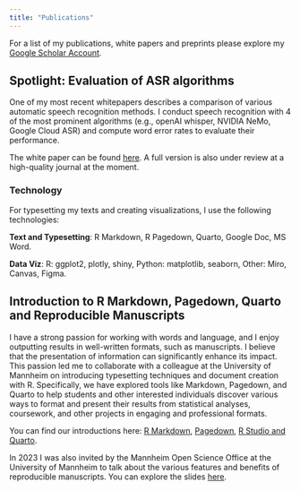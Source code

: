 ```yaml
---
title: "Publications"
---
```


For a list of my publications, white papers and preprints please explore my <a href="https://scholar.google.de/citations?user=S-lC2DgAAAAJ&hl=en" target="_blank">Google Scholar Account</a>. 


## Spotlight: Evaluation of ASR algorithms

One of my most recent whitepapers describes a comparison of various automatic speech recognition methods. I conduct speech recognition with 4 of the most prominent algorithms (e.g., openAI whisper, NVIDIA NeMo, Google Cloud ASR) and compute word error rates to evaluate their performance.

The white paper can be found <a href="https://osf.io/preprints/socarxiv/vk6wj" target="_blank">here</a>. A full version is also under review at a high-quality journal at the moment.

### Technology

For typesetting my texts and creating visualizations, I use the following technologies: 

**Text and Typesetting**: R Markdown, R Pagedown, Quarto, Google Doc, MS Word.

**Data Viz**: R: ggplot2, plotly, shiny, Python: matplotlib, seaborn, Other: Miro, Canvas, Figma.

## Introduction to R Markdown, Pagedown, Quarto and Reproducible Manuscripts

I have a strong passion for working with words and language, and I enjoy outputting results in well-written formats, such as manuscripts. I believe that the presentation of information can significantly enhance its impact.
This passion led me to collaborate with a colleague at the University of Mannheim on introducing typesetting techniques and document creation with R. Specifically, we have explored tools like Markdown, Pagedown, and Quarto to help students and other interested individuals discover various ways to format and present their results from statistical analyses, coursework, and other projects in engaging and professional formats.

You can find our introductions here: <a href="https://osf.io/preprints/osf/q395s" target="_blank">R Markdown</a>, <a href="https://osf.io/preprints/osf/k8jhx" target="_blank">Pagedown</a>, <a href="https://osf.io/preprints/ur4xn" target="_blank">R Studio and Quarto</a>.

In 2023 I was also invited by the Mannheim Open Science Office at the University of Mannheim to talk about the various features and benefits of reproducible manuscripts. You can explore the slides <a href="https://clandesv.github.io/reproducible-manuscripts-with-rmarkdown/slides.html#1" target="_blank">here</a>.

